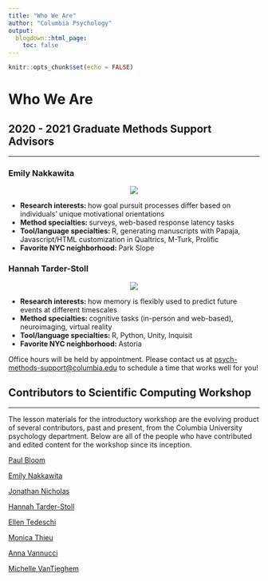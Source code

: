```yaml
---
title: "Who We Are"
author: "Columbia Psychology"
output:
  blogdown::html_page:
    toc: false
---
```


```r
knitr::opts_chunk$set(echo = FALSE)
```

# Who We Are

## 2020 - 2021 Graduate Methods Support Advisors

---

<div class="row">
<div class="col-md-6">
### Emily Nakkawita

<p style="text-align:center;"><img src="/images/emily.jpg"></p>

- <b>Research interests: </b>how goal pursuit processes differ based on individuals' unique motivational orientations
- <b>Method specialties: </b>surveys, web-based response latency tasks
- <b>Tool/language specialties: </b>R, generating manuscripts with Papaja, Javascript/HTML customization in Qualtrics, M-Turk, Prolific
- <b>Favorite NYC neighborhood: </b>Park Slope
</div>

<div class="col-md-6">
### Hannah Tarder-Stoll

<p style="text-align:center;"><img src="/images/hannah.jpg"></p>

- <b>Research interests: </b>how memory is flexibly used to predict future events at different timescales
- <b>Method specialties: </b>cognitive tasks (in-person and web-based), neuroimaging, virtual reality
- <b>Tool/language specialties: </b>R, Python, Unity, Inquisit
- <b>Favorite NYC neighborhood: </b>Astoria
</div>
</div>

Office hours will be held by appointment. Please contact us at [psych-methods-support@columbia.edu](mailto:psych-methods-support@columbia.edu){target="_blank"} to schedule a time that works well for you!

## Contributors to Scientific Computing Workshop

---

The lesson materials for the introductory workshop are the evolving product of several contributors, past and present, from the Columbia University psychology department. Below are all of the people who have contributed and edited content for the workshop since its inception.

[Paul Bloom](https://github.com/pab2163){target="_blank"}

[Emily Nakkawita](https://github.com/emilynakka){target="_blank"}

[Jonathan Nicholas](https://github.com/boomsbloom){target="_blank"}

[Hannah Tarder-Stoll](https://github.com/hannahtarder-stoll){target="_blank"}

[Ellen Tedeschi](https://github.com/etedeschi){target="_blank"}

[Monica Thieu](https://github.com/monicathieu){target="_blank"}

[Anna Vannucci](https://github.com/avannucci){target="_blank"}

[Michelle VanTieghem](https://github.com/mvantieghem){target="_blank"}
